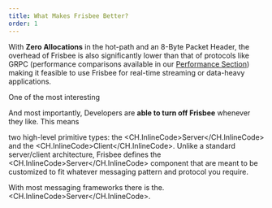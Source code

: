 ```yaml
---
title: What Makes Frisbee Better?
order: 1
---
```


With **Zero Allocations**
in the hot-path and an 8-Byte Packet Header, the overhead of Frisbee is also significantly lower than that of
protocols like GRPC (performance comparisons available in our [Performance Section](https://frisbee.sh/performance/introduction))
making it feasible to use Frisbee for real-time streaming or data-heavy applications.

One of the most interesting

And most importantly, Developers are **able to turn off Frisbee** whenever
they like. This means


two high-level primitive types: the <CH.InlineCode>Server</CH.InlineCode>
and the <CH.InlineCode>Client</CH.InlineCode>. Unlike a standard server/client architecture, Frisbee defines the
<CH.InlineCode>Server</CH.InlineCode> component that are meant to be customized to fit whatever
messaging pattern and protocol you require.

With most messaging frameworks there is the. <CH.InlineCode>Server</CH.InlineCode>.